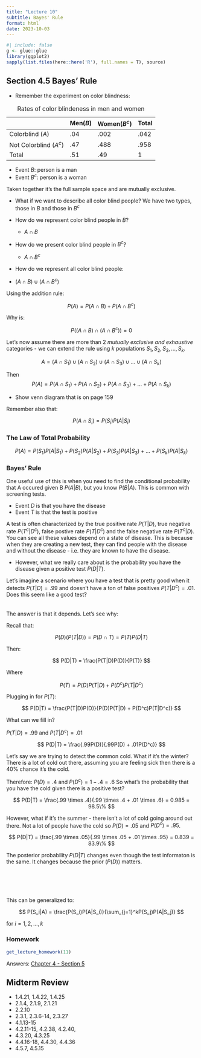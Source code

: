 ```yaml
---
title: "Lecture 10"
subtitle: Bayes' Rule
format: html
date: 2023-10-03
---
```


```r
#| include: false
g <- glue::glue
library(ggplot2)
sapply(list.files(here::here('R'), full.names = T), source)
```

## Section 4.5 Bayes' Rule

- Remember the experiment on color blindness:

|                        | Men($B$) | Women($B^c$) | Total |
|------------------------|----------|--------------|-------|
| Colorblind ($A$)       | .04      | .002         | .042  |
| Not Colorblind ($A^c$) | .47      | .488         | .958  |
| Total                  | .51      | .49          | 1     |
: Rates of color blindeness in men and women

- Event $B$: person is a man
- Event $B^c$: person is a woman\

Taken together it's the full sample space and are mutually exclusive. 

- What if we want to describe all color blind people? We have two types, those in $B$ and those in $B^c$

- How do we represent color blind people in $B$?
    - $A \cap B$

- How do we present color blind people in $B^c$?
    - $A \cap B^c$

- How do we represent all color blind people:

- $(A \cap B) \cup (A \cap B^c)$\

Using the addition rule:

$$
P(A) = P(A \cap B) + P(A \cap B^c)
$$

Why is:

$$
P((A \cap B) \cap (A \cap B^c)) = 0
$$


Let's now assume there are more than 2 *mutually exclusive and exhaustive* categories - we can extend the rule using *k* populations $S_1, S_2, S_3, \dots, S_k$.

$$
A = (A \cap S_1) \cup (A \cap S_2) \cup (A \cap S_3) \cup \dots \cup (A \cap S_k)
$$

Then
$$
P(A) = P(A \cap S_1) + P(A \cap S_2) + P(A \cap S_3) + \dots + P(A \cap S_k)
$$


- Show venn diagram that is on page 159


Remember also that:

$$
P(A \cap S_i) = P(S_i)P(A|S_i)
$$



### The Law of Total Probability

$$
P(A) = P(S_1)P(A|S_1) + P(S_2)P(A|S_2) + P(S_3)P(A|S_3) + \dots + P(S_k)P(A|S_k) 
$$



### Bayes' Rule

One useful use of this is when you need to find the conditional probability that A occured given B $P(A|B)$, but you know $P(B|A)$. This is common with screening tests. 

- Event $D$ is that you have the disease
- Event $T$ is that the test is positive

A test is often characterized by the true positive rate $P(T|D)$, true negative rate $P(T^c|D^c)$, false postive rate $P(T|D^c)$ and the false negative rate $P(T^c|D)$. You can see all these values depend on  a state of disease. This is because when they are creating a new test, they can find people with the disease and without the disease - i.e. they are known to have the disease.

- However, what we really care about is the probability you have the disease given a positive test $P(D|T)$.


Let's imagine a scenario where you have a test that is pretty good when it detects $P(T|D) = .99$ and doesn't have a ton of false positives $P(T|D^c) = .01$. Does this seem like a good test?\ 
\
\
\
The answer is that it depends. Let's see why:

Recall that: 

$$
P(D)(P(T|D)) = P(D\cap T) = P(T)P(D|T)
$$

Then:

$$
P(D|T) = \frac{P(T|D)P(D)}{P(T)}
$$

Where 

$$
P(T) = P(D)P(T|D) + P(D^c)P(T|D^c)
$$

Plugging in for $P(T)$:

$$
P(D|T) = \frac{P(T|D)P(D)}{P(D)P(T|D) + P(D^c)P(T|D^c)}
$$


What can we fill in?

$P(T|D) = .99$ and $P(T|D^c) = .01$

$$
P(D|T) = \frac{.99P(D)}{.99P(D) + .01P(D^c)}
$$


Let's say we are trying to detect the common cold. What if it's the winter? There is a lot of cold out there, assuming you are feeling sick then there is a 40% chance it's the cold.

Therefore: $P(D) = .4$ and $P(D^c) = 1 - .4 = .6$
So what's the probability that you have the cold given there is a positive test?

$$
P(D|T) = \frac{.99 \times .4}{.99 \times .4 + .01 \times .6} = 0.985 = 98.5\%
$$


However, what if it's the summer - there isn't a lot of cold going around out there. Not a lot of people have the cold so $P(D) = .05$ and $P(D^c) = .95$.

$$
P(D|T) = \frac{.99 \times .05}{.99 \times .05 + .01 \times .95} = 0.839 = 83.9\%
$$

The posterior probability $P(D|T)$ changes even though the test informaton is the same. It changes because the prior ($P(D)$) matters.
\
\
\
\
\
\
This can be generalized to:



$$
P(S_i|A) = \frac{P(S_i)P(A|S_i)}{\sum_{j=1}^kP(S_j)P(A|S_j)}
$$

for $i = 1, 2, \dots, k$


### Homework

```r
get_lecture_homework(11)
```

Answers: [Chapter 4 - Section 5](/homework/chapter-04.qmd#section-4.5)


## Midterm Review

- 1.4.21, 1.4.22, 1.4.25
- 2.1.4, 2.1.9, 2.1.21
- 2.2.10
- 2.3.1, 2.3.6-14, 2.3.27
- 4.1.13-15
- 4.2.11-15, 4.2.38, 4.2.40, 
- 4.3.20, 4.3.25
- 4.4.16-18, 4.4.30, 4.4.36
- 4.5.7, 4.5.15